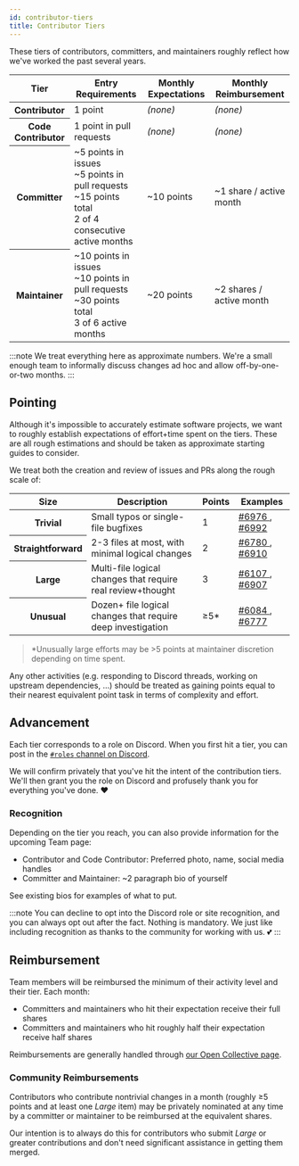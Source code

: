 ```yaml
---
id: contributor-tiers
title: Contributor Tiers
---
```


These tiers of contributors, committers, and maintainers roughly reflect how we've worked the past several years.

<table>
  <thead>
    <tr>
      <th>Tier</th>
      <th>Entry Requirements</th>
      <th>Monthly Expectations</th>
      <th>Monthly Reimbursement</th>
    </tr>
  </thead>
  <tbody>
    <tr>
      <th>Contributor</th>
      <td>1 point</td>
      <td>
        <em>(none)</em>
      </td>
      <td>
        <em>(none)</em>
      </td>
    </tr>
    <tr>
      <th>Code Contributor</th>
      <td>1 point in pull requests</td>
      <td>
        <em>(none)</em>
      </td>
      <td>
        <em>(none)</em>
      </td>
    </tr>
    <tr>
      <th>Committer</th>
      <td>
        ~5 points in issues
        <br />
        ~5 points in pull requests
        <br />
        ~15 points total
        <br />2 of 4 consecutive active months
      </td>
      <td>~10 points</td>
      <td>~1 share / active month</td>
    </tr>
    <tr>
      <th>Maintainer</th>
      <td>
        ~10 points in issues
        <br />
        ~10 points in pull requests
        <br />
        ~30 points total
        <br />3 of 6 active months
      </td>
      <td>~20 points</td>
      <td>~2 shares / active month</td>
    </tr>
  </tbody>
</table>

:::note
We treat everything here as approximate numbers.
We're a small enough team to informally discuss changes ad hoc and allow off-by-one-or-two months.
:::

## Pointing

Although it's impossible to accurately estimate software projects, we want to roughly establish expectations of effort+time spent on the tiers.
These are all rough estimations and should be taken as approximate starting guides to consider.

We treat both the creation and review of issues and PRs along the rough scale of:

<table>
  <thead>
    <tr>
      <th>Size</th>
      <th>Description</th>
      <th>Points</th>
      <th>Examples</th>
    </tr>
  </thead>
  <tbody>
    <tr>
      <th>Trivial</th>
      <td>Small typos or single-file bugfixes</td>
      <td>1</td>
      <td>
        <a href="https://github.com/typescript-eslint/typescript-eslint/issues/6976">
          #6976
        </a>
        , <a href="https://github.com/typescript-eslint/typescript-eslint/issues/6992">#6992</a>
      </td>
    </tr>
    <tr>
      <th>Straightforward</th>
      <td>2-3 files at most, with minimal logical changes</td>
      <td>2</td>
      <td>
        <a href="https://github.com/typescript-eslint/typescript-eslint/issues/6780">
          #6780
        </a>
        , <a href="https://github.com/typescript-eslint/typescript-eslint/issues/6910">#6910</a>
      </td>
    </tr>
    <tr>
      <th>Large</th>
      <td>Multi-file logical changes that require real review+thought</td>
      <td>3</td>
      <td>
        <a href="https://github.com/typescript-eslint/typescript-eslint/issues/6107">
          #6107
        </a>
        , <a href="https://github.com/typescript-eslint/typescript-eslint/issues/6907">#6907</a>
      </td>
    </tr>
    <tr>
      <th>Unusual</th>
      <td>Dozen+ file logical changes that require deep investigation</td>
      <td>≥5*</td>
      <td>
        <a href="https://github.com/typescript-eslint/typescript-eslint/issues/6084">
          #6084
        </a>
        , <a href="https://github.com/typescript-eslint/typescript-eslint/issues/6777">#6777</a>
      </td>
    </tr>
  </tbody>
</table>

> \*Unusually large efforts may be >5 points at maintainer discretion depending on time spent.

Any other activities (e.g. responding to Discord threads, working on upstream dependencies, …) should be treated as gaining points equal to their nearest equivalent point task in terms of complexity and effort.

## Advancement

Each tier corresponds to a role on Discord.
When you first hit a tier, you can post in the [`#roles` channel on Discord](https://discord.com/channels/1026804805894672454/1184219870691328051).

We will confirm privately that you've hit the intent of the contribution tiers.
We'll then grant you the role on Discord and profusely thank you for everything you've done. ❤️

### Recognition

Depending on the tier you reach, you can also provide information for the upcoming Team page:

- Contributor and Code Contributor: Preferred photo, name, social media handles
- Committer and Maintainer: ~2 paragraph bio of yourself

See existing bios for examples of what to put.

:::note
You can decline to opt into the Discord role or site recognition, and you can always opt out after the fact.
Nothing is mandatory.
We just like including recognition as thanks to the community for working with us. 💕
:::

## Reimbursement

Team members will be reimbursed the minimum of their activity level and their tier.
Each month:

- Committers and maintainers who hit their expectation receive their full shares
- Committers and maintainers who hit roughly half their expectation receive half shares

Reimbursements are generally handled through [our Open Collective page](https://opencollective.com/typescript-eslint).

### Community Reimbursements

Contributors who contribute nontrivial changes in a month (roughly ≥5 points and at least one _Large_ item) may be privately nominated at any time by a committer or maintainer to be reimbursed at the equivalent shares.

Our intention is to always do this for contributors who submit _Large_ or greater contributions and don't need significant assistance in getting them merged.
